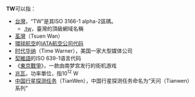 {{selfref|有关维基百科上缩写为“TW”的维护工具，请见[[Wikipedia:Twinkle|Wikipedia:Twinkle]]。其全名——Twinkle的其它用法，請見[[Twinkle|Twinkle]]。}}
'''TW'''可以指：
* [[台灣|台灣]]，“TW”是其ISO 3166-1 alpha-2區碼。
** [[.tw|.tw]]，臺灣的頂級網域名稱
* [[荃灣|荃灣]]（Tsuen Wan）
* [[環球航空|環球航空]]的[[IATA航空公司代码|IATA航空公司代码]]
* [[时代华纳|时代华纳]]（Time Warner），美国一家大型媒体公司
* [[契維語|契維語]]的ISO 639-1语言代码
* 《[[東京戰爭|東京戰爭]]》，一款由南梦宫发行的街机游戏
* [[兆瓦|兆瓦]]，功率單位，指10<sup>12</sup> W
* [[中国行星探测任务|中国行星探测任务]]（TianWen），中国行星探测任务命名为“天问（Tianwen）系列”
{{消歧义|Cat=二字拉丁字母缩写消歧义}}